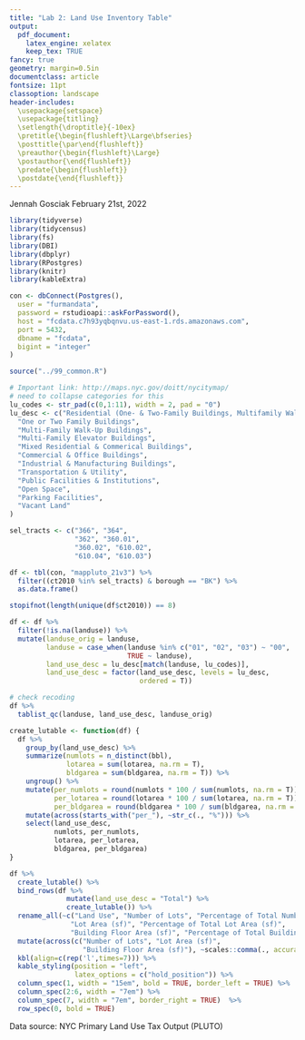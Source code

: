 ```yaml
---
title: "Lab 2: Land Use Inventory Table"
output:
  pdf_document:
    latex_engine: xelatex
    keep_tex: TRUE
fancy: true
geometry: margin=0.5in
documentclass: article
fontsize: 11pt
classoption: landscape
header-includes:
  \usepackage{setspace}
  \usepackage{titling}
  \setlength{\droptitle}{-10ex}
  \pretitle{\begin{flushleft}\Large\bfseries}
  \posttitle{\par\end{flushleft}}
  \preauthor{\begin{flushleft}\Large}
  \postauthor{\end{flushleft}}
  \predate{\begin{flushleft}}
  \postdate{\end{flushleft}}
---
```


\vspace{-2.2cm}
\raggedright
Jennah Gosciak
\newline
February 21st, 2022
\vspace{0.5cm}

```r
library(tidyverse)
library(tidycensus)
library(fs)
library(DBI)
library(dbplyr)
library(RPostgres)
library(knitr)
library(kableExtra)

con <- dbConnect(Postgres(),
  user = "furmandata",
  password = rstudioapi::askForPassword(),
  host = "fcdata.c7h93yqbqnvu.us-east-1.rds.amazonaws.com",
  port = 5432,
  dbname = "fcdata",
  bigint = "integer"
)

source("../99_common.R")
```
```r
# Important link: http://maps.nyc.gov/doitt/nycitymap/
# need to collapse categories for this
lu_codes <- str_pad(c(0,1:11), width = 2, pad = "0")
lu_desc <- c("Residential (One- & Two-Family Buildings, Multifamily Walk-up Buildings, & Multifamily Elevator Buildings)",
  "One or Two Family Buildings",
  "Multi-Family Walk-Up Buildings",
  "Multi-Family Elevator Buildings",
  "Mixed Residential & Commerical Buildings",
  "Commercial & Office Buildings",
  "Industrial & Manufacturing Buildings",
  "Transportation & Utility",
  "Public Facilities & Institutions",
  "Open Space",
  "Parking Facilities",
  "Vacant Land"
)

sel_tracts <- c("366", "364",
                "362", "360.01",
                "360.02", "610.02",
                "610.04", "610.03")

df <- tbl(con, "mappluto_21v3") %>% 
  filter((ct2010 %in% sel_tracts) & borough == "BK") %>% 
  as.data.frame() 

stopifnot(length(unique(df$ct2010)) == 8)

df <- df %>% 
  filter(!is.na(landuse)) %>% 
  mutate(landuse_orig = landuse,
         landuse = case_when(landuse %in% c("01", "02", "03") ~ "00",
                             TRUE ~ landuse),
         land_use_desc = lu_desc[match(landuse, lu_codes)],
         land_use_desc = factor(land_use_desc, levels = lu_desc,
                                ordered = T))

# check recoding
df %>% 
  tablist_qc(landuse, land_use_desc, landuse_orig)
```
```r
create_lutable <- function(df) {
  df %>% 
    group_by(land_use_desc) %>%
    summarize(numlots = n_distinct(bbl),
              lotarea = sum(lotarea, na.rm = T),
              bldgarea = sum(bldgarea, na.rm = T)) %>% 
    ungroup() %>% 
    mutate(per_numlots = round(numlots * 100 / sum(numlots, na.rm = T)),
           per_lotarea = round(lotarea * 100 / sum(lotarea, na.rm = T)),
           per_bldgarea = round(bldgarea * 100 / sum(bldgarea, na.rm = T))) %>% 
    mutate(across(starts_with("per_"), ~str_c(., "%"))) %>% 
    select(land_use_desc,
           numlots, per_numlots,
           lotarea, per_lotarea,
           bldgarea, per_bldgarea)
}
```

\setlength{\tabcolsep}{6pt}
\renewcommand{\arraystretch}{1.2}
```r
df %>% 
  create_lutable() %>% 
  bind_rows(df %>%
              mutate(land_use_desc = "Total") %>% 
              create_lutable()) %>%
  rename_all(~c("Land Use", "Number of Lots", "Percentage of Total Number of Lots (%)",
               "Lot Area (sf)", "Percentage of Total Lot Area (sf)",
               "Building Floor Area (sf)", "Percentage of Total Building Floor Area (sf)")) %>%
  mutate(across(c("Number of Lots", "Lot Area (sf)",
                  "Building Floor Area (sf)"), ~scales::comma(., accuracy = 1))) %>% 
  kbl(align=c(rep('l',times=7))) %>% 
  kable_styling(position = "left",
                latex_options = c("hold_position")) %>%
  column_spec(1, width = "15em", bold = TRUE, border_left = TRUE) %>% 
  column_spec(2:6, width = "7em") %>% 
  column_spec(7, width = "7em", border_right = TRUE)  %>% 
  row_spec(0, bold = TRUE)
```
Data source: NYC Primary Land Use Tax Output (PLUTO)



